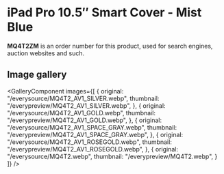 
# iPad Pro 10.5″ Smart Cover - Mist Blue

<Callout type='info' emoji='👉🏻'>**MQ4T2ZM** is an order number for this product, used for search engines, auction websites and such.</Callout>

## Image gallery

<GalleryComponent
    images={[
      {
        original: "/everysource/MQ4T2_AV1_SILVER.webp",
        thumbnail: "/everypreview/MQ4T2_AV1_SILVER.webp",
      },
      {
        original: "/everysource/MQ4T2_AV1_GOLD.webp",
        thumbnail: "/everypreview/MQ4T2_AV1_GOLD.webp",
      },
      {
        original: "/everysource/MQ4T2_AV1_SPACE_GRAY.webp",
        thumbnail: "/everypreview/MQ4T2_AV1_SPACE_GRAY.webp",
      },
      {
        original: "/everysource/MQ4T2_AV1_ROSEGOLD.webp",
        thumbnail: "/everypreview/MQ4T2_AV1_ROSEGOLD.webp",
      },
      {
        original: "/everysource/MQ4T2.webp",
        thumbnail: "/everypreview/MQ4T2.webp",
      }
    ]}
  />
